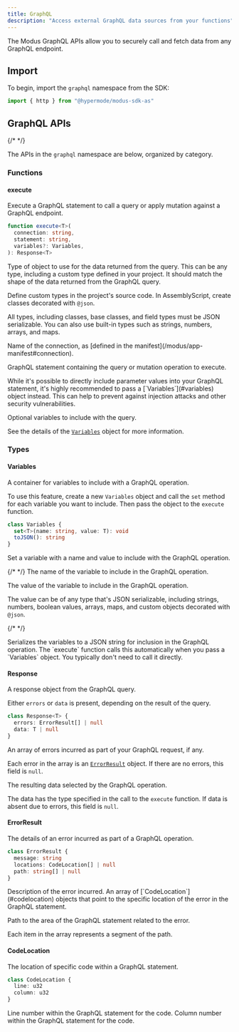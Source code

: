 ```yaml
---
title: GraphQL
description: "Access external GraphQL data sources from your functions"
---
```



<SdkHeader language="AssemblyScript" feature="GraphQL" />

The Modus GraphQL APIs allow you to securely call and fetch data from any
GraphQL endpoint.

## Import

To begin, import the `graphql` namespace from the SDK:

```ts
import { http } from "@hypermode/modus-sdk-as"
```

## GraphQL APIs

{/* <!-- vale Google.Headings = NO --> */}

The APIs in the `graphql` namespace are below, organized by category.

<SdkTip />

### Functions

#### execute

Execute a GraphQL statement to call a query or apply mutation against a GraphQL
endpoint.

```ts
function execute<T>(
  connection: string,
  statement: string,
  variables?: Variables,
): Response<T>
```

<ResponseField name="T" required>

Type of object to use for the data returned from the query. This can be any
type, including a custom type defined in your project. It should match the shape
of the data returned from the GraphQL query.

<Tip>

Define custom types in the project's source code. In AssemblyScript, create
classes decorated with `@json`.

All types, including classes, base classes, and field types must be JSON
serializable. You can also use built-in types such as strings, numbers, arrays,
and maps.

</Tip>

</ResponseField>

<ResponseField name="connection" type="string" required>
  Name of the connection, as [defined in the
  manifest](/modus/app-manifest#connection).
</ResponseField>

<ResponseField name="statement" type="string" required>

GraphQL statement containing the query or mutation operation to execute.

<Warning>
  While it's possible to directly include parameter values into your GraphQL
  statement, it's highly recommended to pass a [`Variables`](#variables) object
  instead. This can help to prevent against injection attacks and other security
  vulnerabilities.
</Warning>

</ResponseField>

<ResponseField name="variables" type="Variables">

Optional variables to include with the query.

See the details of the [`Variables`](#variables) object for more information.

</ResponseField>

### Types

#### Variables

A container for variables to include with a GraphQL operation.

To use this feature, create a new `Variables` object and call the `set` method
for each variable you want to include. Then pass the object to the `execute`
function.

```ts
class Variables {
  set<T>(name: string, value: T): void
  toJSON(): string
}
```

<ResponseField name="set(name, value)">

Set a variable with a name and value to include with the GraphQL operation.

<Expandable title="parameters">
{/* <!-- markdownlint-disable MD046 --> */}

<ResponseField name="name" type="string" required>
  The name of the variable to include in the GraphQL operation.
</ResponseField>

<ResponseField name="value" required>

The value of the variable to include in the GraphQL operation.

The value can be of any type that's JSON serializable, including strings,
numbers, boolean values, arrays, maps, and custom objects decorated with
`@json`.

</ResponseField>

{/* <!-- markdownlint-restore MD046 --> */}

</Expandable>
  
</ResponseField>

<ResponseField name="toJSON()" type="string">
  Serializes the variables to a JSON string for inclusion in the GraphQL
  operation. The `execute` function calls this automatically when you pass a
  `Variables` object. You typically don't need to call it directly.
</ResponseField>

#### Response

A response object from the GraphQL query.

Either `errors` or `data` is present, depending on the result of the query.

```ts
class Response<T> {
  errors: ErrorResult[] | null
  data: T | null
}
```

<ResponseField name="errors" type="ErrorResult[]">

An array of errors incurred as part of your GraphQL request, if any.

Each error in the array is an [`ErrorResult`](#errorresult) object. If there are
no errors, this field is `null`.

</ResponseField>

<ResponseField name="data" type="T">

The resulting data selected by the GraphQL operation.

The data has the type specified in the call to the `execute` function. If data
is absent due to errors, this field is `null`.

</ResponseField>

#### ErrorResult

The details of an error incurred as part of a GraphQL operation.

```ts
class ErrorResult {
  message: string
  locations: CodeLocation[] | null
  path: string[] | null
}
```

<ResponseField name="message" type="string">
  Description of the error incurred.
</ResponseField>

<ResponseField name="locations" type="CodeLocation[]">
  An array of [`CodeLocation`](#codelocation) objects that point to the specific
  location of the error in the GraphQL statement.
</ResponseField>

<ResponseField name="path" type="string[]">

Path to the area of the GraphQL statement related to the error.

Each item in the array represents a segment of the path.

</ResponseField>

#### CodeLocation

The location of specific code within a GraphQL statement.

```ts
class CodeLocation {
  line: u32
  column: u32
}
```

<ResponseField name="line" type="u32">
  Line number within the GraphQL statement for the code.
</ResponseField>

<ResponseField name="column" type="u32">
  Column number within the GraphQL statement for the code.
</ResponseField>
